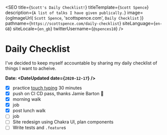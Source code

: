 
<SEO
  title={`Scott's Daily Checklist!`}
  titleTemplate={`Scott Spence`}
  description={`A list of talks I have given publically.`}
  image={ogImageUrl(
    `Scott Spence`,
    'scottspence.com',
    `Daily Checklist`
  )}
  pathname={`https://scottspence.com/daily-checklist`}
  siteLanguage={`en-GB`}
  siteLocale={`en_gb`}
  twitterUsername={`@spences10`}
/>

# Daily Checklist

I've decided to keep myself accountable by sharing my daily checklist
of things I want to acheive.

**Date: <DateUpdated date={`2020-12-17`} />**

- [x] practice [touch typing] 30 minutes
- [x] push on CI CD pass, thanks Jamie Barton 🙏
- [x] morning walk
- [x] job
- [x] post lunch walk
- [ ] job
- [ ] Site redesign using Chakra UI, plan components
- [ ] Write tests and `.feature`s

<PopularPosts />

<!-- Links -->

[touch typing]: https://www.typingclub.com/
